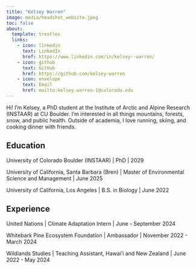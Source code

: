```yaml
---
title: "Kelsey Warren"
image: media/headshot_website.jpeg
toc: false
about: 
  template: trestles
  links:
    - icon: linkedin
      text: LinkedIn
      href: https://www.linkedin.com/in/kelsey--warren/
    - icon: github
      text: GitHub
      href: https://github.com/kelsey-warren
    - icon: envelope
      text: Email
      href: mailto:kelsey.warren-1@colorado.edu
---
```


:::{#hero-heading}

Hi! I'm Kelsey, a PhD student at the Institute of Arctic and Alpine Research (INSTAAR) at CU Boulder. I'm interested in all things mountains, forests, snow, and public health. Outside of academia, I love running, skiing, and cooking dinner with friends.

## Education

University of Colorado Boulder (INSTAAR) \|
PhD \| 2029

University of California, Santa Barbara (Bren) \|
Master of Environmental Science and Management \| June 2025

University of California, Los Angeles \|
B.S. in Biology \| June 2022

## Experience

United Nations \| Climate Adaptation Intern \| June - September 2024

Whitebark Pine Ecosystem Foundation \| Ambassador \| November 2022 - March 2024

Wildlands Studies \| Teaching Assistant, Hawai'i and New Zealand \| June 2022 - May 2024

:::
